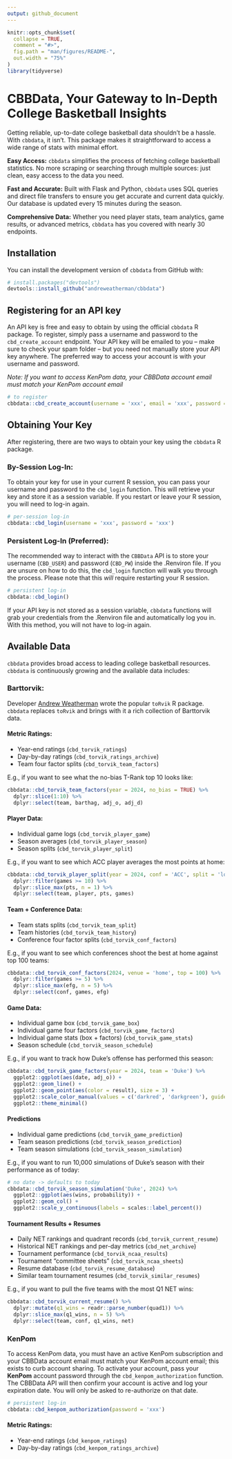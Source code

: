 ```yaml
---
output: github_document
---
```


<!-- README.md is generated from README.Rmd. Please edit that file -->

```r
knitr::opts_chunk$set(
  collapse = TRUE,
  comment = "#>",
  fig.path = "man/figures/README-",
  out.width = "75%"
)
library(tidyverse)
```

# CBBData, Your Gateway to In-Depth College Basketball Insights

<!-- badges: start -->
<!-- badges: end -->

Getting reliable, up-to-date college basketball data shouldn't be a hassle. With `cbbdata`, it isn't. This package makes it straightforward to access a wide range of stats with minimal effort.

**Easy Access:** `cbbdata` simplifies the process of fetching college basketball statistics. No more scraping or searching through multiple sources: just clean, easy access to the data you need.

**Fast and Accurate:** Built with Flask and Python, `cbbdata` uses SQL queries and direct file transfers to ensure you get accurate and current data quickly. Our database is updated every 15 minutes during the season.

**Comprehensive Data:** Whether you need player stats, team analytics, game results, or advanced metrics, `cbbdata` has you covered with nearly 30 endpoints.

## Installation

You can install the development version of `cbbdata` from GitHub with:

``` r
# install.packages("devtools")
devtools::install_github("andreweatherman/cbbdata")
```

## Registering for an API key

An API key is free and easy to obtain by using the official `cbbdata` R package. To register, simply pass a username and password to the `cbd_create_account` endpoint. Your API key will be emailed to you – make sure to check your spam folder -- but you need not manually store your API key anywhere. The preferred way to access your account is with your username and password.

*Note: If you want to access KenPom data, your CBBData account email must match your KenPom account email*

```r
# to register
cbbdata::cbd_create_account(username = 'xxx', email = 'xxx', password = 'xxx', confirm_password = 'xxx')
```

## Obtaining Your Key

After registering, there are two ways to obtain your key using the `cbbdata` R package.

### By-Session Log-In:

To obtain your key for use in your current R session, you can pass your username and password to the `cbd_login` function. This will retrieve your key and store it as a session variable. If you restart or leave your R session, you will need to log-in again.

```r
# per-session log-in
cbbdata::cbd_login(username = 'xxx', password = 'xxx')
```

### Persistent Log-In (Preferred):

The recommended way to interact with the `CBBData` API is to store your username (`CBD_USER`) and password (`CBD_PW`) inside the .Renviron file. If you are unsure on how to do this, the `cbd_login` function will walk you through the process. Please note that this *will* require restarting your R session.

```r
# persistent log-in
cbbdata::cbd_login()
```

If your API key is not stored as a session variable, `cbbdata` functions will grab your credentials from the .Renviron file and automatically log you in. With this method, you will not have to log-in again.

## Available Data

`cbbdata` provides broad access to leading college basketball resources. `cbbdata` is continuously growing and the available data includes:

### Barttorvik:

Developer [Andrew Weatherman](https://twitter.com/andreweatherman) wrote the popular `toRvik` R package. `cbbdata` replaces `toRvik` and brings with it a rich collection of Barttorvik data.

#### Metric Ratings:
-   Year-end ratings (`cbd_torvik_ratings`)
-   Day-by-day ratings (`cbd_torvik_ratings_archive`)
-   Team four factor splits (`cbd_torvik_team_factors`)

E.g., if you want to see what the no-bias T-Rank top 10 looks like:
```r
cbbdata::cbd_torvik_team_factors(year = 2024, no_bias = TRUE) %>%
  dplyr::slice(1:10) %>%
  dplyr::select(team, barthag, adj_o, adj_d)
```

#### Player Data:
-   Individual game logs (`cbd_torvik_player_game`)
-   Season averages (`cbd_torvik_player_season`)
-   Season splits (`cbd_torvik_player_split`)

E.g., if you want to see which ACC player averages the most points at home:
```r
cbbdata::cbd_torvik_player_split(year = 2024, conf = 'ACC', split = 'location') %>%
  dplyr::filter(games >= 10) %>%
  dplyr::slice_max(pts, n = 1) %>%
  dplyr::select(team, player, pts, games)
```

#### Team + Conference Data:
-   Team stats splits (`cbd_torvik_team_split`)
-   Team histories (`cbd_torvik_team_history`)
-   Conference four factor splits (`cbd_torvik_conf_factors`)

E.g., if you want to see which conferences shoot the best at home against top 100 teams:
```r
cbbdata::cbd_torvik_conf_factors(2024, venue = 'home', top = 100) %>%
  dplyr::filter(games >= 5) %>%
  dplyr::slice_max(efg, n = 5) %>%
  dplyr::select(conf, games, efg)
```

#### Game Data:
-   Individual game box (`cbd_torvik_game_box`)
-   Individual game four factors (`cbd_torvik_game_factors`)
-   Individual game stats (box + factors) (`cbd_torvik_game_stats`)
-   Season schedule (`cbd_torvik_season_schedule`)

E.g., if you want to track how Duke's offense has performed this season:
```r
cbbdata::cbd_torvik_game_factors(year = 2024, team = 'Duke') %>%
  ggplot2::ggplot(aes(date, adj_o)) +
  ggplot2::geom_line() +
  ggplot2::geom_point(aes(color = result), size = 3) +
  ggplot2::scale_color_manual(values = c('darkred', 'darkgreen'), guide = NULL) +
  ggplot2::theme_minimal()
```

#### Predictions
-   Individual game predictions (`cbd_torvik_game_prediction`)
-   Team season predictions (`cbd_torvik_season_prediction`)
-   Team season simulations (`cbd_torvik_season_simulation`)

E.g., if you want to run 10,000 simulations of Duke's season with their performance as of today:
```r
# no date -> defaults to today
cbbdata::cbd_torvik_season_simulation('Duke', 2024) %>%
  ggplot2::ggplot(aes(wins, probability)) +
  ggplot2::geom_col() +
  ggplot2::scale_y_continuous(labels = scales::label_percent())
```

#### Tournament Results + Resumes
-   Daily NET rankings and quadrant records (`cbd_torvik_current_resume`)
-   Historical NET rankings and per-day metrics (`cbd_net_archive`)
-   Tournament performance (`cbd_torvik_ncaa_results`)
-   Tournament "committee sheets" (`cbd_torvik_ncaa_sheets`)
-   Resume database (`cbd_torvik_resume_database`)
-   Similar team tournament resumes (`cbd_torvik_similar_resumes`)

E.g., if you want to pull the five teams with the most Q1 NET wins:
```r
cbbdata::cbd_torvik_current_resume() %>%
  dplyr::mutate(q1_wins = readr::parse_number(quad1)) %>%
  dplyr::slice_max(q1_wins, n = 5) %>%
  dplyr::select(team, conf, q1_wins, net)
```

### KenPom

To access KenPom data, you must have an active KenPom subscription and your CBBData account email must match your KenPom account email; this exists to curb account sharing. To activate your account, pass your **KenPom** account password through the `cbd_kenpom_authorization` function. The CBBData API will then confirm your account is active and log your expiration date. You will only be asked to re-authorize on that date.

```r
# persistent log-in
cbbdata::cbd_kenpom_authorization(password = 'xxx')
```

#### Metric Ratings: 
- Year-end ratings (`cbd_kenpom_ratings`)
- Day-by-day ratings (`cbd_kenpom_ratings_archive`)

